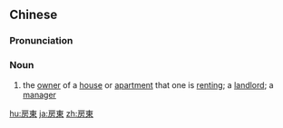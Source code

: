 {{also|房东}}
==Chinese==
{{zh-forms|s=房东}}

===Pronunciation===
{{zh-pron
|m=fángdōng
|c=fong4 dung1
|mn=pâng-tong
|cat=n
}}

===Noun===
{{zh-noun}}

# {{lb|zh|Advanced Mandarin}} the [[owner]] of a [[house]] or [[apartment]] that one is [[renting]]; a [[landlord]]; a [[manager]]

[[hu:房東]]
[[ja:房東]]
[[zh:房東]]